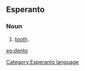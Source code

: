 ==Esperanto==
===Noun===
# [[tooth]].

[[eo:dento]]
[[Category:Esperanto language]]
{{Universala Vortaro}}